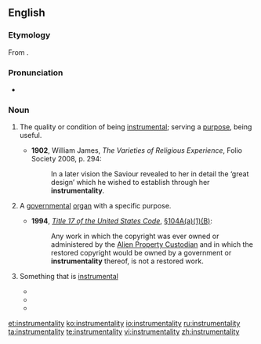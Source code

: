 ==English==

===Etymology===
From {{suffix|instrumental|ity}}.

===Pronunciation===
*{{a|UK}} {{IPA|/ɪnstɹʊmɛnˈtalɪti/}}

===Noun===
{{en-noun|instrumentalities}}

# {{uncountable}} The quality or condition of being [[instrumental]]; serving a [[purpose]], being useful.
#*'''1902''', William James, ''The Varieties of Religious Experience'', Folio Society 2008, p. 294:
#*:In a later vision the Saviour revealed to her in detail the ‘great design’ which he wished to establish through her '''instrumentality'''.
# {{countable}} A [[governmental]] [[organ]] with a specific purpose.
#*'''1994''', ''[[w:Title 17 of the United States Code|Title 17 of the United States Code]]'', [[s:United_States_Code/Title_17/Chapter_1/Section_104A#.28a.29_Automatic_Protection_and_Term|§104A(a)(1)(B)]]:
#*:Any work in which the copyright was ever owned or administered by the [[w:Alien Property Custodian|Alien Property Custodian]] and in which the restored copyright would be owned by a government or '''instrumentality''' thereof, is not a restored work.
# {{countable}} Something that is [[instrumental]]
#*{{quote-book|year=1838|author=American Anti-Slavery Society|title=The Anti-Slavery Examiner, Part 2 of 4|chapter=|edition=|url=http://www.gutenberg.org/etext/11272
|passage=He spoke of the various '''instrumentalities''' which were now employed for the conversion of the world.}}
#*{{quote-book|year=1873|author=Helen Hunt Jackson|title=Bits About Home Matters|chapter=|edition=|url=http://www.gutenberg.org/etext/10516
|passage=Delays and failures will only set her to casting about for new '''instrumentalities'''. }}
#*{{quote-book|year=1914|author=Samuel F. B. Morse|title=Samuel F. B. Morse, His Letters and Journals|chapter=|edition=|url=http://www.gutenberg.org/etext/11018
|passage=God works by '''instrumentalities''', and he has wonderfully thus far interposed in keeping evils that I feared in abeyance. }}

[[et:instrumentality]]
[[ko:instrumentality]]
[[io:instrumentality]]
[[ru:instrumentality]]
[[ta:instrumentality]]
[[te:instrumentality]]
[[vi:instrumentality]]
[[zh:instrumentality]]